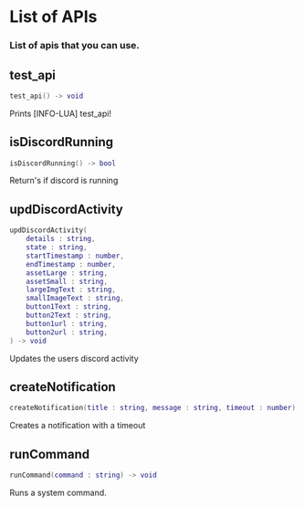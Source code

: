 
# List of APIs
### List of apis that you can use.
## test_api
```lua
test_api() -> void
```
Prints [INFO-LUA] test_api!
## isDiscordRunning
```lua
isDiscordRunning() -> bool
```
Return's if discord is running
## updDiscordActivity
```lua
updDiscordActivity(
    details : string,
    state : string,
    startTimestamp : number, 
    endTimestamp : number,
    assetLarge : string,
    assetSmall : string,
    largeImgText : string,
    smallImageText : string,
    button1Text : string,
    button2Text : string,
    button1url : string,
    button2url : string,
) -> void
```
Updates the users discord activity
## createNotification
```lua
createNotification(title : string, message : string, timeout : number) -> void
```
Creates a notification with a timeout
## runCommand
```lua
runCommand(command : string) -> void
```
Runs a system command.